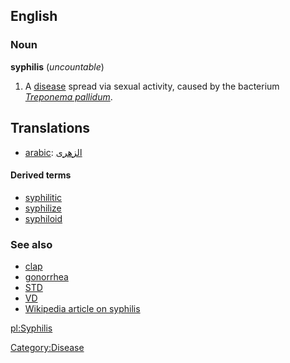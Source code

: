 ==English==
===Noun===
'''syphilis''' (''uncountable'')

# A [[disease]] spread via sexual activity, caused by the bacterium ''[[Treponema pallidum]]''.

== Translations ==
*[[arabic]]: [[الزهرى]]

====Derived terms====
*[[syphilitic]]
*[[syphilize]]
*[[syphiloid]]

===See also===
*[[clap]]
*[[gonorrhea]]
*[[STD]]
*[[VD]]
*[[w:Syphilis|Wikipedia article on syphilis]]

[[pl:Syphilis]]
[[Category:Disease]]